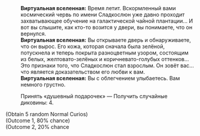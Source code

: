 {{Диалог Начало}}
:'''Виртуальная вселенная:''' Время летит. Вскормленный вами космический червь по имени Сладкослюн уже давно проходит захватывающее обучение на галактической чайной плантации... И вот вы слышите, как кто-то возится у двери, вы понимаете, что он вернулся.
:'''Виртуальная вселенная:''' Вы открываете дверь и обнаруживаете, что он вырос. Его кожа, которая сначала была зелёной, потускнела и теперь покрыта разноцветным узором, состоящим из белых, желтовато-зелёных и коричневато-голубых оттенков... Это признаки того, что Сладкослюн стал взрослым. Он зовёт вас... что является доказательством его любви к вам.
:'''Виртуальная вселенная:''' Вы с облегчением улыбаетесь. Вам немного грустно.
:{{Диалог|Звезда}} Принять «душевный подарочек» &mdash; Получить случайные диковины: 4.
;(Obtain 5 random Normal Curios)
;(Outcome 1, 80% chance)
;(Outcome 2, 20% chance
{{Диалог Конец}}